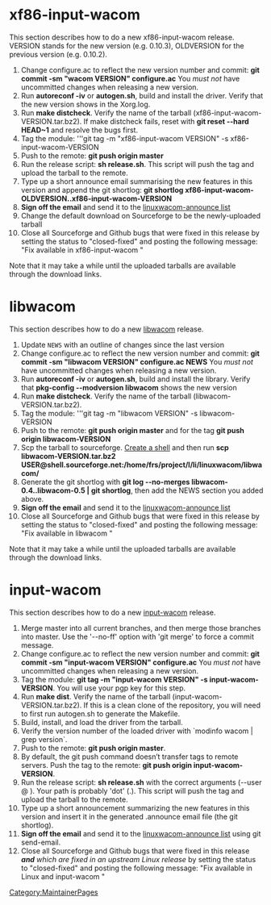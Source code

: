 = xf86-input-wacom =
This section describes how to do a new xf86-input-wacom release. VERSION stands for the new version (e.g. 0.10.3), OLDVERSION for the previous version (e.g. 0.10.2).

# Change configure.ac to reflect the new version number and commit: '''git commit -sm "wacom VERSION" configure.ac''' You ''must not'' have uncommitted changes when releasing a new version.
# Run '''autoreconf -iv''' or '''autogen.sh''', build and install the driver. Verify that the new version shows in the Xorg.log.
# Run '''make distcheck'''. Verify the name of the tarball (xf86-input-wacom-VERSION.tar.bz2). If make distcheck fails, reset with '''git reset --hard HEAD~1''' and resolve the bugs first.
# Tag the module: '''git tag -m "xf86-input-wacom VERSION" -s xf86-input-wacom-VERSION
# Push to the remote: '''git push origin master'''
# Run the release script: '''sh release.sh'''. This script will push the tag and upload the tarball to the remote.
# Type up a short announce email summarising the new features in this version and append the git shortlog: '''git shortlog xf86-input-wacom-OLDVERSION..xf86-input-wacom-VERSION'''
# '''Sign off the email''' and send it to the [[Mailing lists | linuxwacom-announce list]]
# Change the default download on Sourceforge to be the newly-uploaded tarball
# Close all Sourceforge and Github bugs that were fixed in this release by setting the status to "closed-fixed" and posting the following message: "Fix available in xf86-input-wacom <version>"

Note that it may take a while until the uploaded tarballs are available through the download links.

= libwacom =
This section describes how to do a new [[libwacom]] release.  

# Update <code>NEWS</code> with an outline of changes since the last version
# Change configure.ac to reflect the new version number and commit: '''git commit -sm "libwacom VERSION" configure.ac NEWS''' You ''must not'' have uncommitted changes when releasing a new version.
# Run '''autoreconf -iv''' or '''autogen.sh''', build and install the library. Verify that ''' pkg-config --modversion libwacom''' shows the new version
# Run '''make distcheck'''. Verify the name of the tarball (libwacom-VERSION.tar.bz2).
# Tag the module: '''git tag -m "libwacom VERSION" -s libwacom-VERSION
# Push to the remote: '''git push origin master''' and for the tag '''git push origin libwacom-VERSION'''
# Scp the tarball to sourceforge. [[DealingWithSourceforge|Create a shell]] and then run '''scp libwacom-VERSION.tar.bz2 USER@shell.sourceforge.net:/home/frs/project/l/li/linuxwacom/libwacom/'''
# Generate the git shortlog with '''git log --no-merges libwacom-0.4..libwacom-0.5 | git shortlog''', then add the NEWS section you added above.
# '''Sign off the email''' and send it to the [[Mailing lists | linuxwacom-announce list]]
# Close all Sourceforge and Github bugs that were fixed in this release by setting the status to "closed-fixed" and posting the following message: "Fix available in libwacom <version>"

Note that it may take a while until the uploaded tarballs are available through the download links.

= input-wacom =
This section describes how to do a new [[input-wacom]] release.

# Merge master into all current branches, and then merge those branches into master. Use the '--no-ff' option with 'git merge' to force a commit message.
# Change configure.ac to reflect the new version number and commit: '''git commit -sm "input-wacom VERSION" configure.ac''' You ''must not'' have uncommitted changes when releasing a new version.
# Tag the module: '''git tag -m "input-wacom VERSION" -s input-wacom-VERSION'''. You will use your pgp key for this step.
# Run '''make dist'''. Verify the name of the tarball (input-wacom-VERSION.tar.bz2). If this is a clean clone of the repository, you will need to first run autogen.sh to generate the Makefile.
# Build, install, and load the driver from the tarball.
# Verify the version number of the loaded driver with `modinfo wacom | grep version`.
# Push to the remote: '''git push origin master'''.
# By default, the git push command doesn’t transfer tags to remote servers. Push the tag to the remote: '''git push origin input-wacom-VERSION'''.
# Run the release script: '''sh release.sh''' with the correct arguments (--user <username>@ <path>). Your path is probably 'dot' (.). This script will push the tag and upload the tarball to the remote. 
# Type up a short announcement summarizing the new features in this version and insert it in the generated .announce email file (the git shortlog).
# '''Sign off the email''' and send it to the [[Mailing lists | linuxwacom-announce list]] using git send-email.
# Close all Sourceforge and Github bugs that were fixed in this release '''''and''' which are fixed in an upstream Linux release'' by setting the status to "closed-fixed" and posting the following message: "Fix available in Linux <version> and input-wacom <version>"

[[Category:MaintainerPages]]